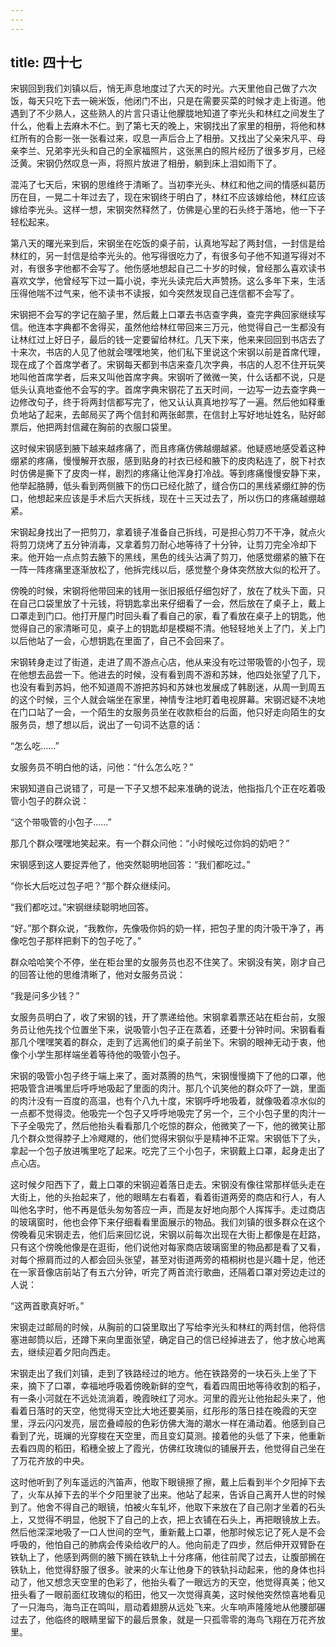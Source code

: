 ```yaml
---
---
---
```

title: 四十七
---




宋钢回到我们刘镇以后，悄无声息地度过了六天的时光。六天里他自己做了六次饭，每天只吃下去一碗米饭，他闭门不出，只是在需要买菜的时候才走上街道。他遇到了不少熟人，这些熟人的片言只语让他朦胧地知道了李光头和林红之间发生了什么，他看上去麻木不仁。到了第七天的晚上，宋钢找出了家里的相册，将他和林红所有的合影一张一张看过来，叹息一声后合上了相册。又找出了父亲宋凡平、母亲李兰、兄弟李光头和自己的全家福照片，这张黑白的照片经历了很多岁月，已经泛黄。宋钢仍然叹息一声，将照片放进了相册，躺到床上泪如雨下了。

混沌了七天后，宋钢的思维终于清晰了。当初李光头、林红和他之间的情感纠葛历历在目，一晃二十年过去了，现在宋钢终于明白了，林红不应该嫁给他，林红应该嫁给李光头。这样一想，宋钢突然释然了，仿佛是心里的石头终于落地，他一下子轻松起来。

第八天的曙光来到后，宋钢坐在吃饭的桌子前，认真地写起了两封信，一封信是给林红的，另一封信是给李光头的。他写得很吃力了，有很多句子他不知道写得对不对，有很多字他都不会写了。他伤感地想起自己二十岁的时候，曾经那么喜欢读书喜欢文学，他曾经写下过一篇小说，李光头读完后大声赞扬。这么多年下来，生活压得他喘不过气来，他不读书不读报，如今突然发现自己连信都不会写了。

宋钢把不会写的字记在脑子里，然后戴上口罩去书店查字典，查完字典回家继续写信。他连本字典都不舍得买，虽然他给林红带回来三万元，他觉得自己一生都没有让林红过上好日子，最后的钱一定要留给林红。几天下来，他来来回回到书店去了十来次，书店的人见了他就会嘿嘿地笑，他们私下里说这个宋钢以前是首席代理，现在成了个首席学者了。宋钢每天都到书店来查几次字典，书店的人忍不住开玩笑地叫他首席学者，后来又叫他首席字典。宋钢听了微微一笑，什么话都不说，只是低头认真地查他不会写的字。首席字典宋钢花了五天时间，一边写一边去查字典一边修改句子，终于将两封信都写完了，他又认认真真地抄写了一遍。然后他如释重负地站了起来，去邮局买了两个信封和两张邮票，在信封上写好地址姓名，贴好邮票后，他把两封信藏在胸前的衣服口袋里。

这时候宋钢感到腋下越来越疼痛了，而且疼痛仿佛越绷越紧。他疑惑地感受着这种绷紧的疼痛，慢慢解开衣服，感到贴身的衬衣已经和腋下的皮肉粘连了，脱下衬衣时仿佛是撕下了皮肉一样，剧烈的疼痛让他浑身打冷战。等到疼痛慢慢安静下来，他举起胳膊，低头看到两侧腋下的伤口已经化脓了，缝合伤口的黑线紧绷红肿的伤口，他想起来应该是手术后六天拆线，现在十三天过去了，所以伤口的疼痛越绷越紧。

宋钢起身找出了一把剪刀，拿着镜子准备自己拆线，可是担心剪刀不干净，就点火将剪刀烧烤了五分钟消毒，又拿着剪刀耐心地等待了十分钟，让剪刀完全冷却下来。他开始一点点剪去腋下的黑线，黑色的线头沾满了剪刀，他感觉绷紧的腋下在一阵一阵疼痛里逐渐放松了，他拆完线以后，感觉整个身体突然放大似的松开了。

傍晚的时候，宋钢将他带回来的钱用一张旧报纸仔细包好了，放在了枕头下面，只在自己口袋里放了十元钱，将钥匙拿出来仔细看了一会，然后放在了桌子上，戴上口罩走到门口。他打开屋门时回头看了看自己的家，看了看放在桌子上的钥匙，他觉得自己的家清晰可见，桌子上的钥匙却是模糊不清。他轻轻地关上了门，关上门以后他站了一会，心想钥匙在里面了，自己不会回来了。

宋钢转身走过了街道，走进了周不游点心店，他从来没有吃过带吸管的小包子，现在他想去品尝一下。他进去的时候，没有看到周不游和苏妹，他四处张望了几下，也没有看到苏妈，他不知道周不游把苏妈和苏妹也发展成了韩剧迷，从周一到周五的这个时候，三个人就会端坐在家里，神情专注地盯着电视屏幕。宋钢迟疑不决地在门口站了一会，一个陌生的女服务员坐在收款柜台的后面，他只好走向陌生的女服务员，想了想以后，说出了一句词不达意的话：

“怎么吃……”

女服务员不明白他的话，问他：“什么怎么吃？”

宋钢知道自己说错了，可是一下子又想不起来准确的说法，他指指几个正在吃着吸管小包子的群众说：

“这个带吸管的小包子……”

那几个群众嘿嘿地笑起来。有一个群众问他：“小时候吃过你妈的奶吧？”

宋钢感到这人要捉弄他了，他突然聪明地回答：“我们都吃过。”

“你长大后吃过包子吧？”那个群众继续问。

“我们都吃过。”宋钢继续聪明地回答。

“好。”那个群众说，“我教你，先像吸你妈的奶一样，把包子里的肉汁吸干净了，再像吃包子那样把剩下的包子吃了。”

群众哈哈笑个不停，坐在柜台里的女服务员也忍不住笑了。宋钢没有笑，刚才自己的回答让他的思维清晰了，他对女服务员说：

“我是问多少钱？”

女服务员明白了，收了宋钢的钱，开了票递给他。宋钢拿着票还站在柜台前，女服务员让他先找个位置坐下来，说吸管小包子正在蒸着，还要十分钟时间。宋钢看看那几个嘿嘿笑着的群众，走到了远离他们的桌子前坐下。宋钢的眼神无动于衷，他像个小学生那样端坐着等待他的吸管小包子。

宋钢的吸管小包子终于端上来了，面对蒸腾的热气，宋钢慢慢摘下了他的口罩，他把吸管含进嘴里后呼呼地吸起了里面的肉汁。那几个讥笑他的群众吓了一跳，里面的肉汁没有一百度的高温，也有个八九十度，宋钢呼呼地吸着，就像吸着凉水似的一点都不觉得烫。他吸完一个包子又呼呼地吸完了另一个，三个小包子里的肉汁一下子全吸完了，然后他抬头看看那几个吃惊的群众，他微笑了一下，他的微笑让那几个群众觉得脖子上冷飕飕的，他们觉得宋钢似乎是精神不正常。宋钢低下了头，拿起一个包子放进嘴里吃了起来。吃完了三个小包子，宋钢戴上口罩，起身走出了点心店。

这时候夕阳西下了，戴上口罩的宋钢迎着落日走去。宋钢没有像往常那样低头走在大街上，他的头抬起来了，他的眼睛左右看着，看着街道两旁的商店和行人，有人叫他名字时，他不再是低头匆匆答应一声，而是友好地向那个人挥挥手。走过商店的玻璃窗时，他也会停下来仔细看看里面展示的物品。我们刘镇的很多群众在这个傍晚看见宋钢走去，他们后来回忆说，宋钢以前每次出现在大街上都像是在赶路，只有这个傍晚他像是在逛街，他们说他对每家商店玻璃窗里的物品都是看了又看，对每个擦肩而过的人都会回头张望，甚至对街道两旁的梧桐树也是兴趣十足，他还在一家音像店前站了有五六分钟，听完了两首流行歌曲，还隔着口罩对旁边走过的人说：

“这两首歌真好听。”

宋钢走过邮局的时候，从胸前的口袋里取出了写给李光头和林红的两封信，他将信塞进邮筒以后，还蹲下来向里面张望，确定自己的信已经掉进去了，他才放心地离去，继续迎着夕阳向西走。

宋钢走出了我们刘镇，走到了铁路经过的地方。他在铁路旁的一块石头上坐了下来，摘下了口罩，幸福地呼吸着傍晚新鲜的空气，看着四周田地等待收割的稻子，有一条小河就在不远处流淌着，晚霞映红了河水。河里的霞光让他抬起头来了，他看着日落时的天空，他觉得天空比大地还要美丽，红彤彤的落日挂在晚霞的天空里，浮云闪闪发亮，层峦叠嶂般的色彩仿佛大海的潮水一样在涌动着。他感到自己看到了光，斑斓的光穿梭在天空里，而且变幻莫测。接着他的头低了下来，他重新去看四周的稻田，稻穗全披上了霞光，仿佛红玫瑰似的铺展开去，他觉得自己坐在了万花齐放的中央。

这时他听到了列车遥远的汽笛声，他取下眼镜擦了擦，戴上后看到半个夕阳掉下去了，火车从掉下去的半个夕阳里驶了出来。他站了起来，告诉自己离开人世的时候到了。他舍不得自己的眼镜，怕被火车轧坏，他取下来放在了自己刚才坐着的石头上，又觉得不明显，他脱下了自己的上衣，把上衣铺在石头上，再把眼镜放上去。然后他深深地吸了一口人世间的空气，重新戴上口罩，他那时候忘记了死人是不会呼吸的，他怕自己的肺病会传染给收尸的人。他向前走了四步，然后伸开双臂卧在铁轨上了，他感到两侧的腋下搁在铁轨上十分疼痛，他往前爬了过去，让腹部搁在铁轨上，他觉得舒服了很多。驶来的火车让他身下的铁轨抖动起来，他的身体也抖动了，他又想念天空里的色彩了，他抬头看了一眼远方的天空，他觉得真美；他又扭头看了一眼前面红玫瑰似的稻田，他又一次觉得真美，这时候他突然惊喜地看见了一只海鸟，海鸟正在鸣叫，扇动着翅膀从远处飞来。火车响声隆隆地从他腰部碾过去了，他临终的眼睛里留下的最后景象，就是一只孤零零的海鸟飞翔在万花齐放里。